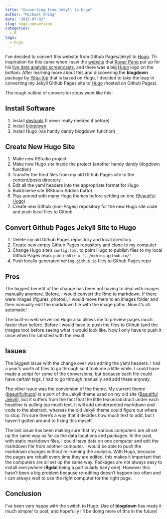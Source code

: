 ```yaml
---
title: "Converting from Jekyll to Hugo"
author: "Michael Ching"
date: "2017-07-02"
slug: hugo-conversion
categories:
  - R
tags:
  - hugo
---
```


I've decided to convert this website from Github Pages/Jekyll to [Hugo](https://gohugo.io/). Th inspiration for this came when I saw the [website](http://analystmindset.com/) that [Roger Peng](http://www.biostat.jhsph.edu/~rpeng/) put up for his [live data analysis screencasts](http://analystmindset.com/), and there was a big [Hugo](https://gohugo.io/) logo on the bottom. After learning more about this and discovering the **blogdown** package by [Yihui Xie](https://yihui.name/en/) that is based on Hugo, I decided to take the leap in converting my Jekyll Github Pages site to [Hugo](https://gohugo.io/) (hosted on Github Pages).

The rough outline of conversion steps went like this:

## Install Software
1. Install [devtools](https://github.com/hadley/devtools) (I never really needed it before) 
2. Install [blogdown](https://bookdown.org/yihui/blogdown/)
2. Install Hugo (via handy dandy blogdown function)

## Create New Hugo Site
1. Make new RStudio project
2. Make new Hugo site inside the project (another handy dandy blogdown function)
3. Transfer the Rmd files from my old Github Pages site to the content/posts directory
4. Edit all the yaml headers into the appropriate format for Hugo
4. Build/serve site (RStudio Addins butto)
5. Play around with many Hugo themes before settling on one ([Beautiful Hugo](https://themes.gohugo.io/beautifulhugo/))
6. Create new Github (non-Pages) repository for the new Hugo site code and push local files to Github

## Convert Github Pages Jekyll Site to Hugo
1. Delete my old Github Pages repository and local directory
8. Create new empty Github Pages repository and clone to my computer
9. Change Hugo site's `config.toml` to point Hugo to publish files to my local Github Pages repo. `publishDir = "../mching.github.io/"`
1. Push locally generated `mching.github.io` files to Github Pages repo


## Pros
The biggest benefit of the change has been not having to deal with images manually anymore. Before, I would convert the Rmd to markdown. If there were images (figures, photos), I would move them to an images folder and then manually edit the markdown file with the image paths. Now it's all automatic!

The built-in web server on Hugo also allows me to preview pages much faster than before. Before I would have to push the files to Github (and the images too) before seeing what it would look like. Now I only have to push it once when I'm satisfied with the result.

## Issues
The biggest issue with the change over was editing the yaml headers. I had a year's worth of files to go through so it took me a little while. I could have made a script for some of the conversions, but because each file could have certain tags, I had to go through manually and add these anyway.

The other issue was the conversion of the theme. My current theme ([beautifulhugo](https://themes.gohugo.io/beautifulhugo/)) is a port of the Jekyll theme used on my old site ([Beautiful Jekyll](http://deanattali.com/beautiful-jekyll/)), but it suffers from the fact that the little teaser/abstract under each headline is pulling too much text. It will add uninterpreted markdown and code to the abstract, whereas the old Jekyll theme could figure out where to stop. I'm sure there's a way that it decides how much text to add, but I haven't gotten around to fixing this myself.

The last issue has been making sure that my various computers are all set up the same way as far as the data locations and packages. In the past, with static markdown files, I could have data on one computer and edit the markdown file from another computer. I would be able to push the markdown changes without re-running the analysis. With Hugo, because the pages are rebuilt every time they are edited, this makes it important that the computers are all set up the same way. Packages are not always easy to install everywhere (**Rgdal** being a particularly hairy one). However this hasn't been a big problem because re-editing doesn't happen too often and I can always wait to use the right computer for the right page.

## Conclusion
I've been very happy with the switch to Hugo. Use of **blogdown** has made it much simpler to post, and hopefully I'll be doing more of this in the future!